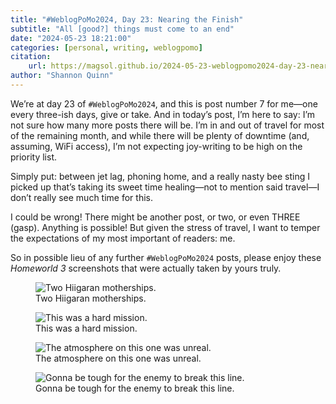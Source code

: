 ```yaml
---
title: "#WeblogPoMo2024, Day 23: Nearing the Finish"
subtitle: "All [good?] things must come to an end"
date: "2024-05-23 18:21:00"
categories: [personal, writing, weblogpomo]
citation:
    url: https://magsol.github.io/2024-05-23-weblogpomo2024-day-23-nearing-the-finish
author: "Shannon Quinn"
---
```


We're at day 23 of `#WeblogPoMo2024`, and this is post number 7 for me---one every three-ish days, give or take. And in today's post, I'm here to say: I'm not sure how many more posts there will be. I'm in and out of travel for most of the remaining month, and while there will be plenty of downtime (and, assuming, WiFi access), I'm not expecting joy-writing to be high on the priority list.

Simply put: between jet lag, phoning home, and a really nasty bee sting I picked up that's taking its sweet time healing---not to mention said travel---I don't really see much time for this.

I could be wrong! There might be another post, or two, or even THREE (gasp). Anything is possible! But given the stress of travel, I want to temper the expectations of my most important of readers: me.

So in possible lieu of any further `#WeblogPoMo2024` posts, please enjoy these _Homeworld 3_ screenshots that were actually taken by yours truly.

![Two Hiigaran motherships.](motherships.jpg)

![This was a hard mission.](warsage.jpg)

![The atmosphere on this one was unreal.](noctuua27.jpg)

![Gonna be tough for the enemy to break this line.](noctuua-fleet.jpg)